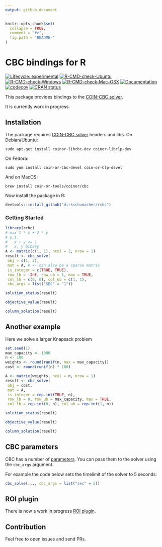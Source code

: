 ```yaml
---
output: github_document
---
```


<!-- README.md is generated from README.Rmd. Please edit that file -->

```r
knitr::opts_chunk$set(
  collapse = TRUE,
  comment = "#>",
  fig.path = "README-"
)
```

# CBC bindings for R
<!-- badges: start -->
[![Lifecycle: experimental](https://img.shields.io/badge/Lifecycle-experimental-orange.svg)](https://www.tidyverse.org/lifecycle/#experimental)
[![R-CMD-check-Ubuntu](https://img.shields.io/github/workflow/status/dirkschumacher/rcbc/Ubuntu/master.svg?label=Ubuntu)](https://github.com/dirkschumacher/rcbc/actions)
[![R-CMD-check-Windows](https://img.shields.io/github/workflow/status/dirkschumacher/rcbc/Windows/master.svg?label=Windows)](https://github.com/dirkschumacher/rcbc/actions)
[![R-CMD-check-Mac-OSX](https://img.shields.io/github/workflow/status/dirkschumacher/rcbc/Mac%20OSX/master.svg?label=Mac%20OSX)](https://github.com/dirkschumacher/rcbc/actions)
[![Documentation](https://img.shields.io/github/workflow/status/dirkschumacher/rcbc/Documentation/master.svg?label=Documentation)](https://github.com/dirkschumacher/rcbc/actions)
[![codecov](https://codecov.io/gh/dirkschumacher/rcbc/branch/master/graph/badge.svg)](https://codecov.io/gh/dirkschumacher/rcbc)
[![CRAN status](https://www.r-pkg.org/badges/version/rcbc)](https://CRAN.R-project.org/package=rcbc)
<!-- badges: end -->

This package provides bindings to the [COIN-CBC solver](https://projects.coin-or.org/Cbc).

It is currently work in progress.

## Installation

The package requires [COIN-CBC solver](https://projects.coin-or.org/Cbc) headers and libs. On Debian/Ubuntu:

```
sudo apt-get install coinor-libcbc-dev coinor-libclp-dev
```

On Fedora:

```
sudo yum install coin-or-Cbc-devel coin-or-Clp-devel
```

And on MacOS:

```
brew install coin-or-tools/coinor/cbc
```

Now install the package in R:

```r
devtools::install_github("dirkschumacher/rcbc")
```


### Getting Started

```r
library(rcbc)
# max 1 * x + 2 * y
# s.t.
#   x + y <= 1
#   x, y binary
A <- matrix(c(1, 1), ncol = 2, nrow = 1)
result <- cbc_solve(
 obj = c(1, 2),
 mat = A, # <- can also be a sparse matrix
 is_integer = c(TRUE, TRUE),
 row_lb = -Inf, row_ub = 1, max = TRUE,
 col_lb = c(0, 0), col_ub = c(1, 1),
 cbc_args = list("SEC" = "1"))
```

```r
solution_status(result)
```

```r
objective_value(result)
```

```r
column_solution(result)
```


## Another example

Here we solve a larger Knapsack problem

```r
set.seed(1)
max_capacity <- 1000
n <- 100
weights <- round(runif(n, max = max_capacity))
cost <- round(runif(n) * 100)

A <- matrix(weights, ncol = n, nrow = 1)
result <- cbc_solve(
 obj = cost,
 mat = A,
 is_integer = rep.int(TRUE, n),
 row_lb = 0, row_ub = max_capacity, max = TRUE,
 col_lb = rep.int(0, n), col_ub = rep.int(1, n))
```


```r
solution_status(result)
```

```r
objective_value(result)
```

```r
column_solution(result)
```


## CBC parameters

CBC has a number of [parameters](https://projects.coin-or.org/CoinBinary/export/1059/OptimizationSuite/trunk/Installer/files/doc/cbcCommandLine.pdf). You can pass them to the solver using the `cbc_args` argument.

For example the code below sets the timelimit of the solver to 5 seconds:

```r
cbc_solve(..., cbc_args = list("sec" = 5))
```

## ROI plugin

There is now a work in progress [ROI plugin](https://github.com/dirkschumacher/ROI.plugin.cbc).

## Contribution

Feel free to open issues and send PRs.
